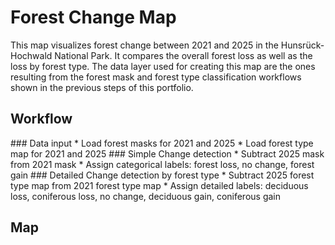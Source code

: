 
# Forest Change Map

This map visualizes forest change between 2021 and 2025 in the Hunsrück-Hochwald National Park. It compares the overall forest loss as well as the loss by forest type. The data layer used for creating this map are the ones resulting from the forest mask and forest type classification workflows shown in the previous steps of this portfolio.

## Workflow
<Steps>
### Data input
   * Load forest masks for 2021 and 2025
   * Load forest type map for 2021 and 2025
### Simple Change detection
   * Subtract 2025 mask from 2021 mask
   * Assign categorical labels: forest loss, no change, forest gain
### Detailed Change detection by forest type
   * Subtract 2025 forest type map from 2021 forest type map
   * Assign detailed labels: deciduous loss, coniferous loss, no change, deciduous gain, coniferous gain
</Steps>


## Map
<FullScreenPDFViewer src="/forest-rs-portfolio/portfolio/02_docs_maps/05_forest_change/s6ffschu_task10_forest_change_map.pdf" />